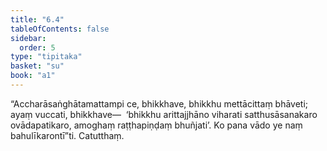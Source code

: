 ```yaml
---
title: "6.4"
tableOfContents: false
sidebar:
  order: 5
type: "tipitaka"
basket: "su"
book: "a1"
---
```



<DynamicBreadcrumb />

<Division number="54" book="a1">

<Paragraph number="114" book="a1">
“Accharāsaṅghātamattampi ce, bhikkhave, bhikkhu mettācittaṃ bhāveti; ayaṃ vuccati, bhikkhave—  ‘bhikkhu arittajjhāno viharati satthusāsanakaro ovādapatikaro, amoghaṃ raṭṭhapiṇḍaṃ bhuñjati’. Ko pana vādo ye naṃ bahulīkarontī”ti.

</Paragraph>
</Division>

<Paragraph number="115" type="center" book="a1">
Catutthaṃ.
</Paragraph>